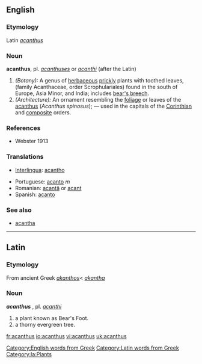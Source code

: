 ==English==

===Etymology===
Latin ''[[acanthus]]''

===Noun===
'''acanthus''', pl. ''[[acanthuses]]'' or ''[[acanthi]]'' (after the Latin) 
#''(Botany):'' A genus of [[herbaceous]] [[prickly]] plants with toothed leaves, (family Acanthaceae, order Scrophulariales) found in the south of Europe, Asia Minor, and India; includes [[bear's breech]].
#''(Architecture):'' An ornament resembling the [[foliage]] or leaves of the [[acanthus]] (''Acanthus spinosus''); &mdash; used in the capitals of the [[Corinthian]] and [[composite]] orders.

===References===
*Webster 1913

===Translations===
{{top}}
*[[Interlingua]]: [[acantho]]
{{mid}}
*Portuguese: [[acanto]] ''m''
*Romanian: [[acantă]] {{f}} or [[acant]]
*Spanish: [[acanto]]
{{bottom}}

===See also===
*[[acantha]]
----
==Latin==
===Etymology===
From ancient Greek ''[[akanthos]]''< ''[[akantha]]''
===Noun===
'''''acanthus''''' {{m}}, pl. ''[[acanthi]]''
#a plant known as Bear's Foot.
#a thorny evergreen tree.
[[Category:English words from Greek]]
[[Category:Latin words from Greek]]
[[Category:la:Plants]]

[[fr:acanthus]]
[[io:acanthus]]
[[vi:acanthus]]
[[uk:acanthus]]